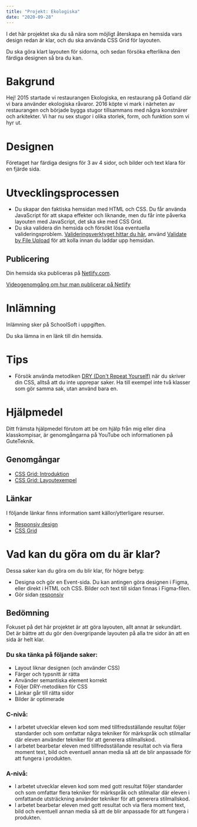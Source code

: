 ```yaml
---
title: "Projekt: Ekologiska"
date: "2020-09-28"
---
```


I det här projektet ska du så nära som möjligt återskapa en hemsida vars design redan är klar, och du ska använda CSS Grid för layouten.

Du ska göra klart layouten för sidorna, och sedan försöka efterlikna den färdiga designen så bra du kan.

# Bakgrund

Hej! 2015 startade vi restaurangen Ekologiska, en restaurang på Gotland där vi bara använder ekologiska råvaror.
2016 köpte vi mark i närheten av restaurangen och började bygga stugor tillsammans med några konstnärer och arkitekter.
Vi har nu sex stugor i olika storlek, form, och funktion som vi hyr ut.

# Designen

Företaget har färdiga designs för 3 av 4 sidor, och bilder och text klara för en fjärde sida.

# Utvecklingsprocessen

- Du skapar den faktiska hemsidan med HTML och CSS. Du får använda JavaScript för att skapa effekter och liknande, men du får inte påverka layouten med JavaScript, det ska ske med CSS Grid.
- Du ska validera din hemsida och försökt lösa eventuella valideringsproblem. [Valideringsverktyget hittar du här](https://validator.w3.org/), använd [Validate by File Upload](https://validator.w3.org/#validate_by_upload) för att kolla innan du laddar upp hemsidan.

## Publicering

Din hemsida ska publiceras på [Netlify.com](https://www.netlify.com/).

[Videogenomgång om hur man publicerar på Netlify](https://www.youtube.com/watch?v=9RfU6KGNkfE)

# Inlämning

Inlämning sker på SchoolSoft i uppgiften.

Du ska lämna in en länk till din hemsida.

# Tips

- Försök använda metodiken [DRY (Don't Repeat Yourself)](https://www.youtube.com/watch?v=0px6YH-cauQ) när du skriver din CSS, alltså att du inte upprepar saker. Ha till exempel inte två klasser som gör samma sak, utan använd bara en.

# Hjälpmedel

Ditt främsta hjälpmedel förutom att be om hjälp från mig eller dina klasskompisar, är genomgångarna på YouTube och informationen på GuteTeknik.

## Genomgångar

- [CSS Grid: Introduktion](https://www.youtube.com/watch?v=QUozc9PFXNI)
- [CSS Grid: Layoutexempel](https://www.youtube.com/watch?v=OJo8gCHVODc)

## Länkar

I följande länkar finns information samt källor/ytterligare resurser.

- [Responsiv design](https://guteteknik.netlify.app/webb2/responsiv/)
- [CSS Grid](https://guteteknik.netlify.app/webb2/cssgrid/)

# Vad kan du göra om du är klar?

Dessa saker kan du göra om du blir klar, för högre betyg:

- Designa och gör en Event-sida. Du kan antingen göra designen i Figma, eller direkt i HTML och CSS. Bilder och text till sidan finnas i Figma-filen.
- Gör sidan [responsiv](https://guteteknik.netlify.app/webb2/responsiv/)

## Bedömning

Fokuset på det här projektet är att göra layouten, allt annat är sekundärt. Det är bättre att du gör den övergripande layouten på alla tre sidor än att en sida är helt klar.

### Du ska tänka på följande saker:

- Layout liknar designen (och använder CSS)
- Färger och typsnitt är rätta
- Använder semantiska element korrekt
- Följer DRY-metodiken för CSS
- Länkar går till rätta sidor
- Bilder är optimerade

### C-nivå:

- I arbetet utvecklar eleven kod som med tillfredsställande resultat följer standarder och som omfattar några tekniker för märkspråk och stilmallar där eleven använder tekniker för att generera stilmallskod.
- I arbetet bearbetar eleven med tillfredsställande resultat och via flera moment text, bild och eventuell annan media så att de blir anpassade för att fungera i produkten.

### A-nivå:

- I arbetet utvecklar eleven kod som med gott resultat följer standarder och som omfattar flera tekniker för märkspråk och stilmallar där eleven i omfattande utsträckning använder tekniker för att generera stilmallskod.
- I arbetet bearbetar eleven med gott resultat och via flera moment text, bild och eventuell annan media så att de blir anpassade för att fungera i produkten.
